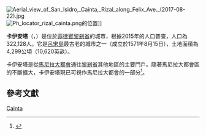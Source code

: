 {{Refimprove|time=2020-08-02T14:04:11+00:00}}
[[File:Aerial_view_of_San_Isidro,_Cainta,_Rizal_along_Felix_Ave._(2017-08-22).jpg|thumb]]
[[File:Ph_locator_rizal_cainta.png|thumb]]的位置]]

'''卡伊安塔'''（{{lang-tgl|Bayan ng Cainta}}，{{IPA-tl|kaʔɪntɐ|IPA}}）是位於[[菲律賓|菲律賓]][[黎剎省|黎剎省]]的城市，根據2015年的人口普查，人口為322,128人。它是[[呂宋島|呂宋島]]最古老的城市之一（成立於1571年8月15日），土地面積為4,299公頃（10,620英畝）。

卡伊安塔是從[[馬尼拉大都會|馬尼拉大都會]]通往[[黎剎省|黎剎省]]其他地區的主要門戶。隨著馬尼拉大都會區的不斷擴大，卡伊安塔現已可視作馬尼拉大都會的一部分<ref name="Dianne">{{Cite book |title=Tales from the 7,000 isles : Filipino folk stories |last=De Las Casas, Dianne. |date=2011 |publisher=Libraries Unlimited |isbn=9781598846997 |location=Santa Barbara, Calif. |oclc=763156190}}</ref>。

==參考文獻==
{{reflist}}

{{菲律宾地理小作品}}

[[Category:菲律賓城市|Cainta]]